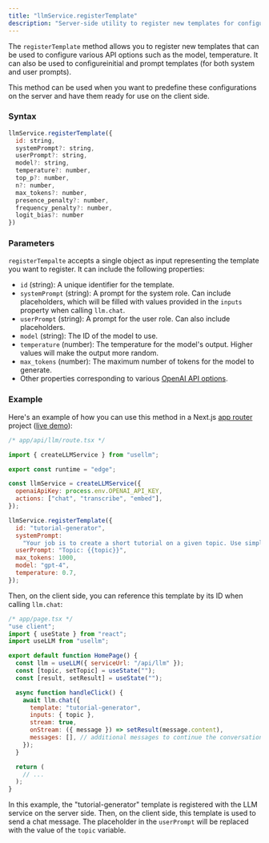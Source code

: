 ```yaml
---
title: "llmService.registerTemplate"
description: "Server-side utility to register new templates for configuring API options and initial prompts"
---
```


The `registerTemplate` method allows you to register new templates that can be used to configure various API options such as the model, temperature. It can also be used to configureinitial and prompt templates (for both system and user prompts).

This method can be used when you want to predefine these configurations on the server and have them ready for use on the client side.

### Syntax

```javascript
llmService.registerTemplate({
  id: string,
  systemPrompt?: string,
  userPrompt?: string,
  model?: string,
  temperature?: number,
  top_p?: number,
  n?: number,
  max_tokens?: number,
  presence_penalty?: number,
  frequency_penalty?: number,
  logit_bias?: number
})
```

### Parameters

`registerTempalte` accepts a single object as input representing the template you want to register. It can include the following properties:

- `id` (string): A unique identifier for the template.
- `systemPrompt` (string): A prompt for the system role. Can include placeholders, which will be filled with values provided in the `inputs` property when calling `llm.chat`.
- `userPrompt` (string): A prompt for the user role. Can also include placeholders.
- `model` (string): The ID of the model to use.
- `temperature` (number): The temperature for the model's output. Higher values will make the output more random.
- `max_tokens` (number): The maximum number of tokens for the model to generate.
- Other properties corresponding to various [OpenAI API options](https://platform.openai.com/docs/api-reference/chat/create).

### Example

Here's an example of how you can use this method in a Next.js [app router](https://nextjs.org/docs/app) project ([live demo](https://github.com/usellm/example-nextjs-pages-router)):

```javascript
/* app/api/llm/route.tsx */

import { createLLMService } from "usellm";

export const runtime = "edge";

const llmService = createLLMService({
  openaiApiKey: process.env.OPENAI_API_KEY,
  actions: ["chat", "transcribe", "embed"],
});

llmService.registerTemplate({
  id: "tutorial-generator",
  systemPrompt:
    "Your job is to create a short tutorial on a given topic. Use simple words, avoid jargon. Start with an introduction, then provide a few points of explanation, and end with a conclusion",
  userPrompt: "Topic: {{topic}}",
  max_tokens: 1000,
  model: "gpt-4",
  temperature: 0.7,
});
```

Then, on the client side, you can reference this template by its ID when calling `llm.chat`:

```javascript
/* app/page.tsx */
"use client";
import { useState } from "react";
import useLLM from "usellm";

export default function HomePage() {
  const llm = useLLM({ serviceUrl: "/api/llm" });
  const [topic, setTopic] = useState("");
  const [result, setResult] = useState("");

  async function handleClick() {
    await llm.chat({
      template: "tutorial-generator",
      inputs: { topic },
      stream: true,
      onStream: ({ message }) => setResult(message.content),
      messages: [], // additional messages to continue the conversation
    });
  }

  return (
    // ...
  );
}
```

In this example, the "tutorial-generator" template is registered with the LLM service on the server side. Then, on
the client side, this template is used to send a chat message. The placeholder in the `userPrompt` will be replaced
with the value of the `topic` variable.
